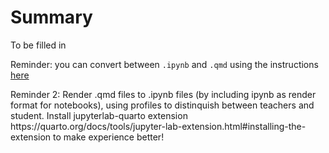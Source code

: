 # Summary

To be filled in 

Reminder: you can convert between `.ipynb` and `.qmd` using the instructions [here](https://quarto.org/docs/tools/jupyter-lab.html#converting-notebooks)

Reminder 2: Render .qmd files to .ipynb files (by including ipynb as render format for notebooks), using profiles to distinquish between teachers and student. Install jupyterlab-quarto extension https://quarto.org/docs/tools/jupyter-lab-extension.html#installing-the-extension to make experience better! 



